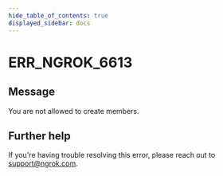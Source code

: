 ```yaml
---
hide_table_of_contents: true
displayed_sidebar: docs
---
```



# ERR_NGROK_6613

## Message

You are not allowed to create members.

<ErrorDetails error="err_ngrok_6613" />

## Further help

If you're having trouble resolving this error, please reach out to [support@ngrok.com](mailto:support@ngrok.com?subject=Help%20with%20ERR_NGROK_6613).
